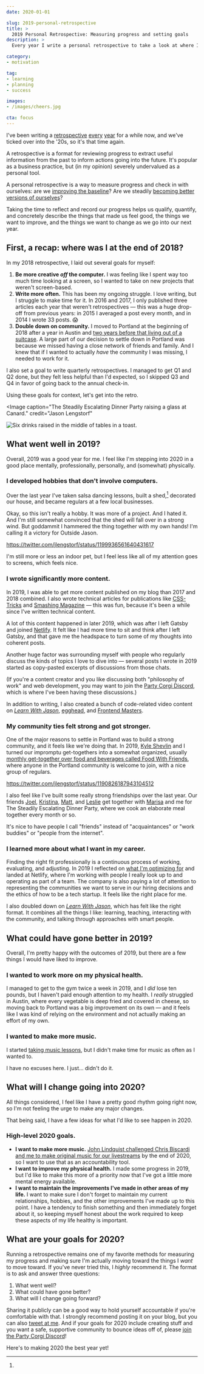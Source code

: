 ```yaml
---
date: 2020-01-01

slug: 2019-personal-retrospective
title: >
  2019 Personal Retrospective: Measuring progress and setting goals
description: >
  Every year I write a personal retrospective to take a look at where I've been and set goals for where I want to go next — posted in public for the curious.

category:
- motivation

tag:
- learning
- planning
- success

images:
- /images/cheers.jpg

cta: focus
---
```



I've been writing a [retrospective](/2016-personal-retrospective/) [every](/2017-personal-retrospective/) [year](/2018-personal-retrospective/) for a while now, and we've ticked over into the '20s, so it's that time again.

A retrospective is a format for reviewing progress to extract useful information from the past to inform actions going into the future. It's popular as a business practice, but (in my opinion) severely undervalued as a personal tool.

A personal retrospective is a way to measure progress and check in with ourselves: are we [improving the baseline](/baseline/)? Are we steadily [becoming better versions of ourselves](/keeping-score/)?

Taking the time to reflect and record our progress helps us qualify, quantify, and concretely describe the things that made us feel good, the things we want to improve, and the things we want to change as we go into our next year.

## First, a recap: where was I at the end of 2018?

In my 2018 retrospective, I laid out several goals for myself:

1. **Be more creative *off* the computer.** I was feeling like I spent way too much time looking at a screen, so I wanted to take on new projects that weren't screen-based.
2. **Write more often.** This has been my ongoing struggle. I love writing, but I struggle to make time for it. In 2016 and 2017, I only published three articles each year that weren't retrospectives — this was a huge drop-off from previous years: in 2015 I averaged a post every month, and in 2014 I wrote 33 posts. 😱
3. **Double down on community.** I moved to Portland at the beginning of 2018 after a year in Austin and [two years before that living out of a suitcase](/two-years-in-airbnbs/). A large part of our decision to settle down in Portland was because we missed having a close network of friends and family. And I knew that if I wanted to actually *have* the community I was missing, I needed to work for it.

I also set a goal to write quarterly retrospectives. I managed to get Q1 and Q2 done, but they felt less helpful than I'd expected, so I skipped Q3 and Q4 in favor of going back to the annual check-in.

Using these goals for context, let's get into the retro.

<Image
  caption="The Steadily Escalating Dinner Party raising a glass at Canard."
  credit="Jason Lengstorf"
>

  ![Six drinks raised in the middle of tables in a toast.](images/cheers.jpg)

</Image>

## What went well in 2019?

Overall, 2019 was a good year for me. I feel like I'm stepping into 2020 in a good place mentally, professionally, personally, and (somewhat) physically.

### I developed hobbies that don't involve computers.

Over the last year I've taken salsa dancing lessons, built a shed,[^shed] decorated our house, and became regulars at a few local businesses.

[^shed]:
  Okay, so this isn't really a hobby. It was more of a project. And I hated it. And I'm still somewhat convinced that the shed will fall over in a strong wind. But goddammit I hammered the thing together with my own hands! I'm calling it a victory for Outside Jason.

https://twitter.com/jlengstorf/status/1199936561640431617

I'm still more or less an indoor pet, but I feel less like all of my attention goes to screens, which feels nice.

### I wrote significantly more content.

In 2019, I was able to get more content published on my blog than 2017 and 2018 combined. I also wrote technical articles for publications like [CSS-Tricks](https://css-tricks.com/how-to-modify-nodes-in-an-abstract-syntax-tree/) and [Smashing Magazine](https://www.smashingmagazine.com/2019/12/dynamic-async-functionality-jamsstack-websites/) — this was fun, because it's been a while since I've written technical content.

A lot of this content happened in later 2019, which was after I left Gatsby and joined [Netlify](https://www.netlify.com/?utm_source=lengstorf-com&utm_medium=2019-retro-jl&utm_campaign=devex). It felt like I had more time to sit and think after I left Gatsby, and that gave me the headspace to turn some of my thoughts into coherent posts.

Another huge factor was surrounding myself with people who regularly discuss the kinds of topics I love to dive into — several posts I wrote in 2019 started as copy-pasted excerpts of discussions from those chats.

(If you're a content creator and you like discussing both "philosophy of work" and web development, you may want to join the [Party Corgi Discord](https://jason.af/pcn), which is where I've been having these discussions.)

In addition to writing, I also created a bunch of code-related video content on *[Learn With Jason](https://www.learnwithjason.dev/)*, [egghead](https://egghead.io/instructors/jason-lengstorf), and [Frontend Masters](https://frontendmasters.com/teachers/jason-lengstorf/).

### My community ties felt strong and got stronger.

One of the major reasons to settle in Portland was to build a strong community, and it feels like we're doing that. In 2019, [Kyle Shevlin](https://kyleshevlin.com/) and I turned our impromptu get-togethers into a somewhat organized, usually [monthly get-together over food and beverages called Food With Friends](https://tinyletter.com/foodwithfriends), where anyone in the Portland community is welcome to join, with a nice group of regulars.

https://twitter.com/jlengstorf/status/1190826187943104512

I also feel like I've built some really strong friendships over the last year. Our friends [Joel](https://twitter.com/jhooks), [Kristina](https://twitter.com/visualempathy), [Matt](https://twitter.com/_matthewhoward_), and [Leslie](https://twitter.com/lwaara) get together with [Marisa](https://twitter.com/marisamorby) and me for The Steadily Escalating Dinner Party, where we cook an elaborate meal together every month or so.

It's nice to have people I call "friends" instead of "acquaintances" or "work buddies" or "people from the internet".

### I learned more about what I want in my career.

Finding the right fit professionally is a continuous process of working, evaluating, and adjusting. In 2019 I reflected on [what I'm optimizing for](/what-are-you-optimizing-for/) and landed at Netlify, where I'm working with people I really look up to and operating as part of a team. The company is also paying a lot of attention to representing the communities we want to serve in our hiring decisions and the ethics of how to be a tech startup. It feels like the right place for me.

I also doubled down on *[Learn With Jason](https://www.learnwithjason.dev/)*, which has felt like the right format. It combines all the things I like: learning, teaching, interacting with the community, and talking through approaches with smart people.

## What could have gone better in 2019?

Overall, I'm pretty happy with the outcomes of 2019, but there are a few things I would have liked to improve.

### I wanted to work more on my physical health.

I managed to get to the gym twice a week in 2019, and I *did* lose ten pounds, but I haven't paid enough attention to my health. I *really* struggled in Austin, where every vegetable is deep fried and covered in cheese, so moving back to Portland was a big improvement on its own — and it feels like I was kind of relying on the environment and not actually making an effort of my own.

### I wanted to make more music.

I started [taking music lessons](https://www.learnwithjason.dev/make-a-beat-from-scratch-in-logic-pro-x), but I didn't make time for music as often as I wanted to.

I have no excuses here. I just... didn't do it.

## What will I change going into 2020?

All things considered, I feel like I have a pretty good rhythm going right now, so I'm not feeling the urge to make any major changes.

That being said, I have a few ideas for what I'd like to see happen in 2020.

### High-level 2020 goals.

- **I want to make more music.** [John Lindquist challenged Chris Biscardi and me to make original music for our livestreams](https://twitter.com/johnlindquist/status/1190028068481572864) by the end of 2020, so I want to use that as an accountability tool.
- **I want to improve my physical health.** I made some progress in 2019, but I'd like to make this more of a priority now that I've got a little more mental energy available.
- **I want to maintain the improvements I've made in other areas of my life.** I want to make sure I don't forget to maintain my current relationships, hobbies, and the other improvements I've made up to this point. I have a tendency to finish something and then immediately forget about it, so keeping myself honest about the work required to keep these aspects of my life healthy is important.

## What are your goals for 2020?

Running a retrospective remains one of my favorite methods for measuring my progress and making sure I'm actually moving toward the things I *want* to move toward. If you've never tried this, I *highly* recommend it. The format is to ask and answer three questions:

1. What went well?
2. What could have gone better?
3. What will I change going forward?

Sharing it publicly can be a good way to hold yourself accountable if you're comfortable with that. I strongly recommend posting it on your blog, but you can also [tweet at me](https://twitter.com/jlengstorf). And if your goals for 2020 include creating stuff and you want a safe, supportive community to bounce ideas off of, please [join the Party Corgi Discord](https://jason.af/pcn)!

Here's to making 2020 the best year yet!
